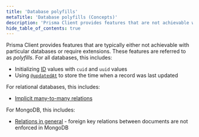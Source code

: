 ```yaml
---
title: 'Database polyfills'
metaTitle: 'Database polyfills (Concepts)'
description: 'Prisma Client provides features that are not achievable with relational databases. These features are referred to as "polyfills" and explained on this page.'
hide_table_of_contents: true
---
```

<head>
    <title>{frontMatter.metaTitle}</title>
</head>

<TopBlock>

Prisma Client provides features that are typically either not achievable with particular databases or require extensions. These features are referred to as _polyfills_. For all databases, this includes:

- Initializing [ID](/orm/prisma-schema/data-model/models#defining-an-id-field) values with `cuid` and `uuid` values
- Using [`@updatedAt`](/orm/prisma-schema/data-model/models#defining-attributes) to store the time when a record was last updated

For relational databases, this includes:

- [Implicit many-to-many relations](/orm/prisma-schema/data-model/relations/many-to-many-relations#implicit-many-to-many-relations)

For MongoDB, this includes:

- [Relations in general](/orm/prisma-schema/data-model/relations) - foreign key relations between documents are not enforced in MongoDB

</TopBlock>
